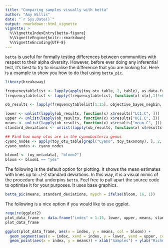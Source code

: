 ```yaml
---
title: "Comparing samples visually with betta"
author: "Amy Willis"
date: "`r Sys.Date()`"
output: rmarkdown::html_vignette
vignette: >
  %\VignetteIndexEntry{betta-figure}
  %\VignetteEngine{knitr::rmarkdown}
  %\VignetteEncoding{UTF-8}
---
```

  
  `betta` is useful for formally testing differences between communities with respect to their alpha diversity. However, before ever doing any inferential test, it's best to try to visualise the difference that you are looking for. Here is a example to show you how to do that using `betta_pic`. 


```r
library(breakaway)
```


```r

frequencytablelist <- lapply(apply(toy_otu_table, 2, table), as.data.frame)
frequencytablelist <- lapply(frequencytablelist, function(x) x[x[,1]!=0,])

ob_results <- lapply(frequencytablelist[1:15], objective_bayes_negbin, answers = T, plot=F, print = F)

lower <- unlist(lapply(ob_results, function(x) x$results["LCI.C", ]))
upper <- unlist(lapply(ob_results, function(x) x$results["UCI.C", ]))
means <- unlist(lapply(ob_results, function(x) x$results["mean.C", ]))
standard_deviations <- unlist(lapply(ob_results, function(x) x$results["stddev.C", ]))

## Find how many otus are in the cyanobacteria genus
cyano_nodes <- apply(toy_otu_table[grepl("Cyano", toy_taxonomy), ], 2, function(x) sum(x>0))
cyano_nodes <- cyano_nodes

bloom1 <- toy_metadata[, "bloom2"]
bloom <- bloom1 == "yes"
```

The following is the default option for plotting. It shows the mean estimates with lines up to +/-2  standard deviations. In this way, it is a visual mimic of the procedure that underpins `betta`. Feel free to pull apart the source code  to optimise it for your purposes. It uses base graphics.

```r
betta_pic(means, standard_deviations, mypch = ifelse(bloom, 16, 1))
```

The following is a nice option if you would like to use ggplot. 

```r
require(ggplot2)
plot_data_frame <- data.frame("index" = 1:15, lower, upper, means, standard_deviations, "bloom"=bloom[1:15])
plot_data_frame

ggplot(plot_data_frame, aes(x = index, y = means, col = bloom)) +
  geom_segment(aes(x = index, xend = index, y = lower, yend = upper, col = bloom), lwd = 1.25) +
  geom_point(aes(x = index, y = means)) + xlab("Samples") + ylab("Richness estimates (Objective Bayes)")
```
